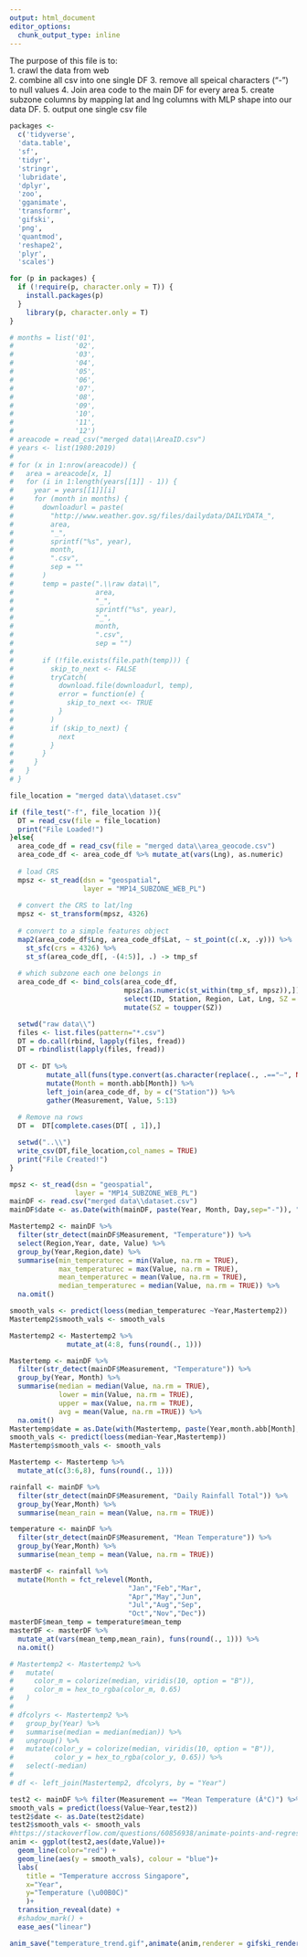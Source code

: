 ```yaml
---
output: html_document
editor_options: 
  chunk_output_type: inline
---
```

The purpose of this file is to: \
1. crawl the data from web \
2. combine all csv into one single DF
3. remove all speical characters ("-") to null values
4. Join area code to the main DF for every area
5. create subzone columns by mapping lat and lng columns with MLP shape into our data DF.
5. output one single csv file 

```r
packages <-
  c('tidyverse',
  'data.table',
  'sf',
  'tidyr',
  'stringr',
  'lubridate',
  'dplyr',
  'zoo',
  'gganimate',
  'transformr',
  'gifski',
  'png',
  'quantmod',
  'reshape2',
  'plyr',
  'scales')

for (p in packages) {
  if (!require(p, character.only = T)) {
    install.packages(p)
  }
    library(p, character.only = T)
}


```


```r
# months = list('01',
#               '02',
#               '03',
#               '04',
#               '05',
#               '06',
#               '07',
#               '08',
#               '09',
#               '10',
#               '11',
#               '12')
# areacode = read_csv("merged data\\AreaID.csv")
# years <- list(1980:2019)
# 
# for (x in 1:nrow(areacode)) {
#   area = areacode[x, 1]
#   for (i in 1:length(years[[1]] - 1)) {
#     year = years[[1]][i]
#     for (month in months) {
#       downloadurl = paste(
#         "http://www.weather.gov.sg/files/dailydata/DAILYDATA_",
#         area,
#         "_",
#         sprintf("%s", year),
#         month,
#         ".csv",
#         sep = ""
#       )
#       temp = paste(".\\raw data\\",
#                    area,
#                    "_",
#                    sprintf("%s", year),
#                    "_",
#                    month,
#                    ".csv",
#                    sep = "")
#       
#       if (!file.exists(file.path(temp))) {
#         skip_to_next <- FALSE
#         tryCatch(
#           download.file(downloadurl, temp),
#           error = function(e) {
#             skip_to_next <<- TRUE
#           }
#         )
#         if (skip_to_next) {
#           next
#         }
#       }
#     }
#   }
# }

```


```r
file_location = "merged data\\dataset.csv"

if (file_test("-f", file_location )){
  DT = read_csv(file = file_location)
  print("File Loaded!")
}else{
  area_code_df = read_csv(file = "merged data\\area_geocode.csv")
  area_code_df <- area_code_df %>% mutate_at(vars(Lng), as.numeric)
  
  # load CRS
  mpsz <- st_read(dsn = "geospatial",
                  layer = "MP14_SUBZONE_WEB_PL")
  
  # convert the CRS to lat/lng
  mpsz <- st_transform(mpsz, 4326)
  
  # convert to a simple features object
  map2(area_code_df$Lng, area_code_df$Lat, ~ st_point(c(.x, .y))) %>%
    st_sfc(crs = 4326) %>%
    st_sf(area_code_df[, -(4:5)], .) -> tmp_sf
  
  # which subzone each one belongs in
  area_code_df <- bind_cols(area_code_df,
                            mpsz[as.numeric(st_within(tmp_sf, mpsz)),]) %>%
                            select(ID, Station, Region, Lat, Lng, SZ = SUBZONE_N) %>%
                            mutate(SZ = toupper(SZ))

  setwd("raw data\\")
  files <- list.files(pattern="*.csv")
  DT = do.call(rbind, lapply(files, fread))
  DT = rbindlist(lapply(files, fread))
  
  DT <- DT %>%
         mutate_all(funs(type.convert(as.character(replace(., .=="—", NA))))) %>%
         mutate(Month = month.abb[Month]) %>%
         left_join(area_code_df, by = c("Station")) %>%
         gather(Measurement, Value, 5:13)
  
  # Remove na rows
  DT =  DT[complete.cases(DT[ , 1]),]

  setwd("..\\")
  write_csv(DT,file_location,col_names = TRUE)
  print("File Created!")
}
```

```r
mpsz <- st_read(dsn = "geospatial",
                layer = "MP14_SUBZONE_WEB_PL")
mainDF <- read.csv("merged data\\dataset.csv")
mainDF$date <- as.Date(with(mainDF, paste(Year, Month, Day,sep="-")), "%Y-%B-%d")
```

```r
Mastertemp2 <- mainDF %>%
  filter(str_detect(mainDF$Measurement, "Temperature")) %>%
  select(Region,Year, date, Value) %>%
  group_by(Year,Region,date) %>%
  summarise(min_temperaturec = min(Value, na.rm = TRUE),
            max_temperaturec = max(Value, na.rm = TRUE),
            mean_temperaturec = mean(Value, na.rm = TRUE),
            median_temperaturec = median(Value, na.rm = TRUE)) %>%
  na.omit()

smooth_vals <- predict(loess(median_temperaturec ~Year,Mastertemp2))
Mastertemp2$smooth_vals <- smooth_vals

Mastertemp2 <- Mastertemp2 %>%
              mutate_at(4:8, funs(round(., 1)))

Mastertemp <- mainDF %>%
  filter(str_detect(mainDF$Measurement, "Temperature")) %>%
  group_by(Year, Month) %>%
  summarise(median = median(Value, na.rm = TRUE),
            lower = min(Value, na.rm = TRUE),
            upper = max(Value, na.rm = TRUE),
            avg = mean(Value, na.rm =TRUE)) %>%
  na.omit()
Mastertemp$date = as.Date(with(Mastertemp, paste(Year,month.abb[Month], "01", sep=" ")), "%Y %b %d")
smooth_vals <- predict(loess(median~Year,Mastertemp))
Mastertemp$smooth_vals <- smooth_vals

Mastertemp <- Mastertemp %>%
  mutate_at(c(3:6,8), funs(round(., 1))) 

```

```r
rainfall <- mainDF %>%
  filter(str_detect(mainDF$Measurement, "Daily Rainfall Total")) %>%
  group_by(Year,Month) %>%
  summarise(mean_rain = mean(Value, na.rm = TRUE))

temperature <- mainDF %>%
  filter(str_detect(mainDF$Measurement, "Mean Temperature")) %>%
  group_by(Year,Month) %>%
  summarise(mean_temp = mean(Value, na.rm = TRUE))

masterDF <- rainfall %>%
  mutate(Month = fct_relevel(Month, 
                             "Jan","Feb","Mar",
                             "Apr","May","Jun",
                             "Jul","Aug","Sep",
                             "Oct","Nov","Dec"))
masterDF$mean_temp = temperature$mean_temp
masterDF <- masterDF %>%
  mutate_at(vars(mean_temp,mean_rain), funs(round(., 1))) %>%
  na.omit()
```


```r
# Mastertemp2 <- Mastertemp2 %>%
#   mutate(
#     color_m = colorize(median, viridis(10, option = "B")),
#     color_m = hex_to_rgba(color_m, 0.65)
#   )
# 
# dfcolyrs <- Mastertemp2 %>%
#   group_by(Year) %>%
#   summarise(median = median(median)) %>%
#   ungroup() %>%
#   mutate(color_y = colorize(median, viridis(10, option = "B")),
#          color_y = hex_to_rgba(color_y, 0.65)) %>%
#   select(-median)
# 
# df <- left_join(Mastertemp2, dfcolyrs, by = "Year")
```

```r
test2 <- mainDF %>% filter(Measurement == "Mean Temperature (Â°C)") %>% filter(!is.na(Value))
smooth_vals = predict(loess(Value~Year,test2))
test2$date <- as.Date(test2$date)
test2$smooth_vals <- smooth_vals
#https://stackoverflow.com/questions/60856938/animate-points-and-regression-line-along-date-with-gganimate
anim <- ggplot(test2,aes(date,Value))+
  geom_line(color="red") +
  geom_line(aes(y = smooth_vals), colour = "blue")+
  labs(
    title = "Temperature accross Singapore",
    x="Year",
    y="Temperature (\u00B0C)"
    )+
  transition_reveal(date) + 
  #shadow_mark() + 
  ease_aes("linear")

anim_save("temperature_trend.gif",animate(anim,renderer = gifski_renderer()))
```




